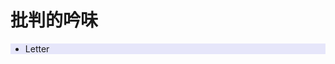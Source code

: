 # 批判的吟味  {#critical}

```{=html}
<div style="background:#E6E6FA;">
```

- Letter

```{=html}
</div>
```